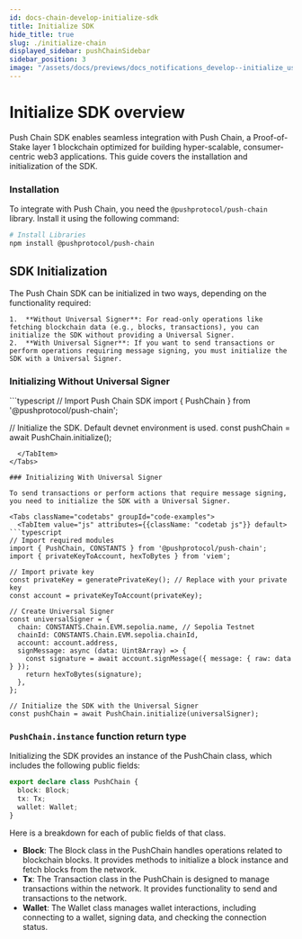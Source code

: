 ```yaml
---
id: docs-chain-develop-initialize-sdk
title: Initialize SDK
hide_title: true
slug: ./initialize-chain
displayed_sidebar: pushChainSidebar
sidebar_position: 3
image: "/assets/docs/previews/docs_notifications_develop--initialize_user.png"
---
```


# Initialize SDK overview

Push Chain SDK enables seamless integration with Push Chain, a Proof-of-Stake layer 1 blockchain optimized for building hyper-scalable, consumer-centric web3 applications. This guide covers the installation and initialization of the SDK.

<head>
  <title>{`Initialize SDK | Push Chain | Push Documentation`}</title>
</head>


### Installation

To integrate with Push Chain, you need the `@pushprotocol/push-chain` library. Install it using the following command:

```bash
# Install Libraries
npm install @pushprotocol/push-chain
```

## SDK Initialization

The Push Chain SDK can be initialized in two ways, depending on the functionality required:

	1.	**Without Universal Signer**: For read-only operations like fetching blockchain data (e.g., blocks, transactions), you can initialize the SDK without providing a Universal Signer.
	2.	**With Universal Signer**: If you want to send transactions or perform operations requiring message signing, you must initialize the SDK with a Universal Signer.

### Initializing Without Universal Signer

<Tabs className="codetabs" groupId="code-examples">
  <TabItem value="js" attributes={{className: "codetab js"}} default>
```typescript
// Import Push Chain SDK
import { PushChain } from '@pushprotocol/push-chain';

// Initialize the SDK. Default devnet environment is used.
const pushChain = await PushChain.initialize();
```
  </TabItem>
</Tabs>

### Initializing With Universal Signer

To send transactions or perform actions that require message signing, you need to initialize the SDK with a Universal Signer.

<Tabs className="codetabs" groupId="code-examples">
  <TabItem value="js" attributes={{className: "codetab js"}} default>
```typescript
// Import required modules
import { PushChain, CONSTANTS } from '@pushprotocol/push-chain';
import { privateKeyToAccount, hexToBytes } from 'viem';

// Import private key
const privateKey = generatePrivateKey(); // Replace with your private key
const account = privateKeyToAccount(privateKey);

// Create Universal Signer
const universalSigner = {
  chain: CONSTANTS.Chain.EVM.sepolia.name, // Sepolia Testnet
  chainId: CONSTANTS.Chain.EVM.sepolia.chainId,
  account: account.address,
  signMessage: async (data: Uint8Array) => {
    const signature = await account.signMessage({ message: { raw: data } });
    return hexToBytes(signature);
  },
};

// Initialize the SDK with the Universal Signer
const pushChain = await PushChain.initialize(universalSigner);
```
  </TabItem>
</Tabs>

### `PushChain.instance` function return type

Initializing the SDK provides an instance of the PushChain class, which includes the following public fields:

```typescript
export declare class PushChain {
  block: Block;
  tx: Tx;
  wallet: Wallet;
}
```

Here is a breakdown for each of public fields of that class.
- **Block**: The Block class in the PushChain handles operations related to blockchain blocks. It provides methods to initialize a block instance and fetch blocks from the network.
- **Tx**: The Transaction class in the PushChain is designed to manage transactions within the network. It provides functionality to send and transactions to the network.
- **Wallet**: The Wallet class manages wallet interactions, including connecting to a wallet, signing data, and checking the connection status.
